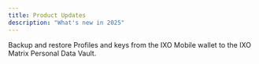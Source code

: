 ```yaml
---
title: Product Updates
description: "What's new in 2025"
---
```


<Update label="January 2025" description="IXO Mobile v2.1.6">
  Backup and restore Profiles and keys from the IXO Mobile wallet to the IXO Matrix Personal Data Vault.
</Update>